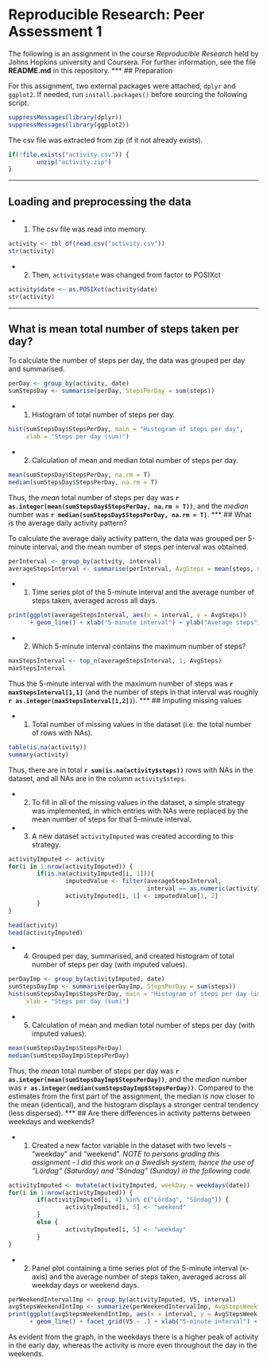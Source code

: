 # Reproducible Research: Peer Assessment 1

The following is an assignment in the course *Reproducible Research* held by Johns Hopkins university and Coursera. For further information, see the file **README.md** in this repository.
***
## Preparation

For this assignment, two external packages were attached, `dplyr` and `ggplot2`. If needed, run `install.packages()` before sourcing the following script.
```r
suppressMessages(library(dplyr))
suppressMessages(library(ggplot2))
```

The csv file was extracted from zip (if it not already exists).
```r
if(!file.exists("activity.csv")) {
        unzip("activity.zip")
}
```
***
## Loading and preprocessing the data

* 1. The csv file was read into memory.
```r
activity <- tbl_df(read.csv("activity.csv"))
str(activity)
```

* 2. Then, `activity$date` was changed from factor to POSIXct
```r
activity$date <- as.POSIXct(activity$date)
str(activity)
```
***
## What is mean total number of steps taken per day?

To calculate the number of steps per day, the data was grouped per day and summarised.
```r
perDay <- group_by(activity, date)
sumStepsDay <- summarise(perDay, StepsPerDay = sum(steps))
```

* 1. Histogram of total number of steps per day.
```r
hist(sumStepsDay$StepsPerDay, main = "Histogram of steps per day",
     xlab = "Steps per day (sum)")
```

* 2. Calculation of mean and median total number of steps per day.
```r
mean(sumStepsDay$StepsPerDay, na.rm = T)
median(sumStepsDay$StepsPerDay, na.rm = T)
```

Thus, the *mean* total number of steps per day was **`r as.integer(mean(sumStepsDay$StepsPerDay, na.rm = T))`**, and the *median* number was **`r median(sumStepsDay$StepsPerDay, na.rm = T)`**.
***
## What is the average daily activity pattern?

To calculate the average daily activity pattern, the data was grouped per 5-minute interval, and the mean number of steps per interval was obtained.

```r
perInterval <- group_by(activity, interval)
averageStepsInterval <- summarise(perInterval, AvgSteps = mean(steps, na.rm = T))
```

* 1. Time series plot of the 5-minute interval and the average number of steps taken, averaged across all days.

```r
print(ggplot(averageStepsInterval, aes(x = interval, y = AvgSteps))
      + geom_line() + xlab("5-minute interval") + ylab("Average steps"))
```

* 2. Which 5-minute interval contains the maximum number of steps?

```r
maxStepsInterval <- top_n(averageStepsInterval, 1, AvgSteps)
maxStepsInterval
```

Thus the 5-minute interval with the maximum number of steps was **`r maxStepsInterval[1,1]`** (and the number of steps in that interval was roughly **`r as.integer(maxStepsInterval[1,2])`**).
***
## Imputing missing values

* 1. Total number of missing values in the dataset (i.e. the total number of rows with NAs).

```r
table(is.na(activity))
summary(activity)
```
Thus, there are in total **`r sum(is.na(activity$steps))`** rows with NAs in the dataset, and all NAs are in the column `activity$steps`.

* 2. To fill in all of the missing values in the dataset, a simple strategy was implemented, in which entries with NAs were replaced by the mean number of steps for that 5-minute interval.
* 3. A new dataset `activityImputed` was created according to this strategy.

```r
activityImputed <- activity
for(i in 1:nrow(activityImputed)) {
        if(is.na(activityImputed[i, 1])){
                imputedValue <- filter(averageStepsInterval,
                                       interval == as.numeric(activityImputed[i, 3]))
                activityImputed[i, 1] <- imputedValue[1, 2]
        }
}
```

```r
head(activity)
head(activityImputed)
```

* 4. Grouped per day, summarised, and created histogram of total number of steps per day (with imputed values).

```r
perDayImp <- group_by(activityImputed, date)
sumStepsDayImp <- summarise(perDayImp, StepsPerDay = sum(steps))
hist(sumStepsDayImp$StepsPerDay, main = "Histogram of steps per day (imputed)",
     xlab = "Steps per day (sum)")
```

* 5. Calculation of mean and median total number of steps per day (with imputed values).

```r
mean(sumStepsDayImp$StepsPerDay)
median(sumStepsDayImp$StepsPerDay)
```

Thus, the *mean* total number of steps per day was **`r as.integer(mean(sumStepsDayImp$StepsPerDay))`**, and the *median* number was **`r as.integer(median(sumStepsDayImp$StepsPerDay))`**. Compared to the estimates from the first part of the assignment, the median is now closer to the mean (identical), and the histogram displays a stronger central tendency (less dispersed).
***
## Are there differences in activity patterns between weekdays and weekends?

* 1. Created a new factor variable in the dataset with two levels – “weekday” and “weekend”.
*NOTE to persons grading this assignment - I did this work on a Swedish system, hence the use of "Lördag" (Saturday) and "Söndag" (Sunday) in the following code.*

```r
activityImputed <- mutate(activityImputed, weekDay = weekdays(date))
for(i in 1:nrow(activityImputed)) {
        if(activityImputed[i, 4] %in% c("Lördag", "Söndag")) {
                activityImputed[i, 5] <- "weekend"
        }
        else {
                activityImputed[i, 5] <- "weekday"
        }
}
```

* 2. Panel plot containing a time series plot of the 5-minute interval (x-axis) and the average number of steps taken, averaged across all weekday days or weekend days.

```r
perWeekendIntervalImp <- group_by(activityImputed, V5, interval)
avgStepsWeekendIntImp <- summarize(perWeekendIntervalImp, AvgStepsWeek = mean(steps))
print(ggplot(avgStepsWeekendIntImp, aes(x = interval, y = AvgStepsWeek))
      + geom_line() + facet_grid(V5 ~ .) + xlab("5-minute interval") + ylab("Average steps"))
```

As evident from the graph, in the weekdays there is a higher peak of activity in the early day, whereas the activity is more even throughout the day in the weekends.